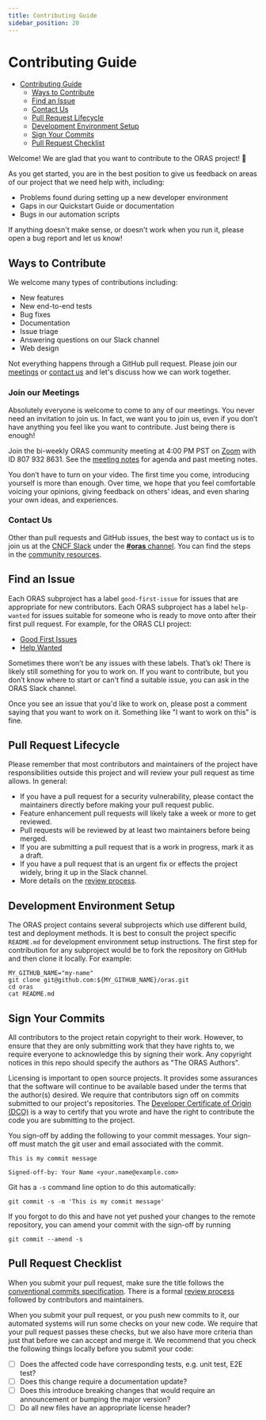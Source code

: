 ```yaml
---
title: Contributing Guide
sidebar_position: 20
---
```


# Contributing Guide


* [Contributing Guide](#contributing-guide)
  * [Ways to Contribute](#ways-to-contribute)
  * [Find an Issue](#find-an-issue)
  * [Contact Us](#contact-us)
  * [Pull Request Lifecycle](#pull-request-lifecycle)
  * [Development Environment Setup](#development-environment-setup)
  * [Sign Your Commits](#sign-your-commits)
  * [Pull Request Checklist](#pull-request-checklist)

Welcome! We are glad that you want to contribute to the ORAS project! 💖

As you get started, you are in the best position to give us feedback on areas of
our project that we need help with, including:

* Problems found during setting up a new developer environment
* Gaps in our Quickstart Guide or documentation
* Bugs in our automation scripts

If anything doesn't make sense, or doesn't work when you run it, please open a
bug report and let us know!

## Ways to Contribute

We welcome many types of contributions including:

* New features
* New end-to-end tests
* Bug fixes
* Documentation
* Issue triage
* Answering questions on our Slack channel
* Web design

Not everything happens through a GitHub pull request.
Please join our [meetings](#join-our-meetings) or [contact us](#contact-us) and let's discuss how we can work
together.

### Join our Meetings

Absolutely everyone is welcome to come to any of our meetings. You never need an
invitation to join us. In fact, we want you to join us, even if you don’t have
anything you feel like you want to contribute. Just being there is enough!

Join the bi-weekly ORAS community meeting at 4:00 PM PST on [Zoom](https://zoom.us/j/8079328631?pwd=UzN0NUlmbmcvTTN5L0o5VUQ2YndyQT09) with ID 807 932 8631.
See the [meeting notes](https://hackmd.io/P-O6n222TcSMoJgHmTTduw?view) for agenda and past meeting notes.

You don’t have to turn on your video.
The first time you come, introducing yourself is more than enough.
Over time, we hope that you feel comfortable voicing your opinions, giving
feedback on others’ ideas, and even sharing your own ideas, and experiences.

### Contact Us

Other than pull requests and GitHub issues, the best way to contact us is to join us at the [CNCF Slack](https://cloud-native.slack.com) under the [**#oras** channel](https://app.slack.com/client/T08PSQ7BQ/CJ1KHJM5Z). You can find the steps in the [community resources](./community_resources.mdx#joining-the-slack-channel).

## Find an Issue

Each ORAS subproject has a label `good-first-issue` for issues that are appropriate for new contributors.
Each ORAS subproject has a label `help-wanted` for issues suitable for someone who is ready to move onto after their first pull request.
For example, for the ORAS CLI project:
* [Good First Issues](https://github.com/oras-project/oras/labels/good%20first%20issue)
* [Help Wanted](https://github.com/oras-project/oras/labels/help%20wanted)

Sometimes there won’t be any issues with these labels. That’s ok! There is
likely still something for you to work on. If you want to contribute, but you
don’t know where to start or can't find a suitable issue, you can ask in the ORAS Slack channel.

Once you see an issue that you'd like to work on, please post a comment saying
that you want to work on it. Something like "I want to work on this" is fine.

## Pull Request Lifecycle

Please remember that most contributors and maintainers of the project have responsibilities outside this project and will review your pull request as time allows. In general:
* If you have a pull request for a security vulnerability, please contact the maintainers directly before making your pull request public.
* Feature enhancement pull requests will likely take a week or more to get reviewed.
* Pull requests will be reviewed by at least two maintainers before being merged.
* If you are submitting a pull request that is a work in progress, mark it as a draft.
* If you have a pull request that is an urgent fix or effects the project widely, bring it up in the Slack channel.
* More details on the [review process](https://github.com/oras-project/community/blob/main/REVIEWING.md).

## Development Environment Setup

The ORAS project contains several subprojects which use different build, test and deployment methods.
It is best to consult the project specific `README.md` for development environment setup instructions.
The first step for contribution for any subproject would be to fork the repository on GitHub and then clone it locally.
For example:
```
MY_GITHUB_NAME="my-name"
git clone git@github.com:${MY_GITHUB_NAME}/oras.git
cd oras
cat README.md
```

## Sign Your Commits

All contributors to the project retain copyright to their work. However, to ensure
that they are only submitting work that they have rights to, we require
everyone to acknowledge this by signing their work.
Any copyright notices in this repo should specify the authors as
"The ORAS Authors".

Licensing is important to open source projects. It provides some assurances that
the software will continue to be available based under the terms that the
author(s) desired. We require that contributors sign off on commits submitted to
our project's repositories. The [Developer Certificate of Origin
(DCO)](https://probot.github.io/apps/dco/) is a way to certify that you wrote and
have the right to contribute the code you are submitting to the project.

You sign-off by adding the following to your commit messages. Your sign-off must
match the git user and email associated with the commit.

    This is my commit message

    Signed-off-by: Your Name <your.name@example.com>

Git has a `-s` command line option to do this automatically:

    git commit -s -m 'This is my commit message'

If you forgot to do this and have not yet pushed your changes to the remote
repository, you can amend your commit with the sign-off by running 

    git commit --amend -s 

## Pull Request Checklist

When you submit your pull request, make sure the title follows the [conventional commits specification](https://www.conventionalcommits.org/).
There is a formal [review process](https://github.com/oras-project/community/blob/main/REVIEWING.md) followed by contributors and maintainers.

When you submit your pull request, or you push new commits to it, our automated
systems will run some checks on your new code. We require that your pull request
passes these checks, but we also have more criteria than just that before we can
accept and merge it. We recommend that you check the following things locally
before you submit your code:

- [ ]  Does the affected code have corresponding tests, e.g. unit test, E2E test?
- [ ]  Does this change require a documentation update?
- [ ]  Does this introduce breaking changes that would require an announcement or bumping the major version?
- [ ]  Do all new files have an appropriate license header?
